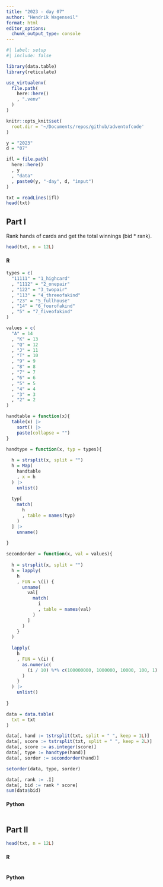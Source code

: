 ```yaml
---
title: "2023 - day 07"
author: "Hendrik Wagenseil"
format: html
editor_options: 
  chunk_output_type: console
---
```


```r
#| label: setup
#| include: false

library(data.table)
library(reticulate)

use_virtualenv(
  file.path(
    here::here()
    , ".venv"
  )
)

knitr::opts_knit$set(
  root.dir = '~/Documents/repos/github/adventofcode'
)

y = "2023"
d = "07"

ifl = file.path(
  here::here()
  , y
  , "data"
  , paste0(y, "-day", d, "input")
)

txt = readLines(ifl)
head(txt)
```


::: {.panel-tabset}

## Part I

Rank hands of cards and get the total winnings (bid * rank). 

```r
head(txt, n = 12L)
```

::: {.panel-tabset}

#### R 

```r

types = c(
  "11111" = "1_highcard"
  , "1112" = "2_onepair"
  , "122" = "3_twopair"
  , "113" = "4_threeofakind"
  , "23" = "5_fullhouse"
  , "14" = "6_fourofakind"
  , "5" = "7_fiveofakind"
)

values = c(
  "A" = 14
  , "K" = 13
  , "Q" = 12
  , "J" = 11
  , "T" = 10
  , "9" = 9
  , "8" = 8
  , "7" = 7
  , "6" = 6
  , "5" = 5
  , "4" = 4
  , "3" = 3
  , "2" = 2
)

handtable = function(x){
  table(x) |> 
    sort() |> 
    paste(collapse = "")
}

handtype = function(x, typ = types){
  
  h = strsplit(x, split = "")
  h = Map(
    handtable
    , x = h
  ) |> 
    unlist()
  
  typ[
    match(
      h
      , table = names(typ)
    )
  ] |> 
    unname()
  
}

secondorder = function(x, val = values){
  
  h = strsplit(x, split = "")
  h = lapply(
    h
    , FUN = \(i) {
      unname(
        val[
          match(
            i
            , table = names(val)
          )
        ]
      )
    }
  )
  
  lapply(
    h
    , FUN = \(i) {
      as.numeric(
        (i / 10) %*% c(100000000, 1000000, 10000, 100, 1)
      )
    }
  ) |> 
    unlist()
  
}

data = data.table(
  txt = txt
)

data[, hand := tstrsplit(txt, split = " ", keep = 1L)]
data[, score := tstrsplit(txt, split = " ", keep = 2L)]
data[, score := as.integer(score)]
data[, type := handtype(hand)]
data[, sorder := secondorder(hand)]

setorder(data, type, sorder)

data[, rank := .I]
data[, bid := rank * score]
sum(data$bid)
```

#### Python 

```python
```

:::


## Part II


```r
head(txt, n = 12L)
```

::: {.panel-tabset}

#### R 

```r
```

#### Python 

```python
```

:::

:::
